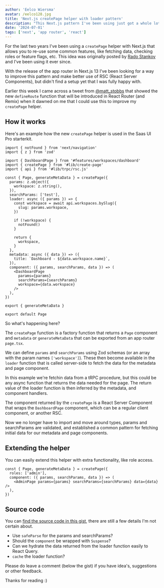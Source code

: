 ```yaml
---
author: 'Eelco Wiersma'
avatar: /eelco128.jpg
title: 'Next.js createPage helper with loader pattern'
description: "This Next.js pattern I've been using just got a whole lot better."
date: '2024-07-01'
tags: ['next', 'app router', 'react']
---
```


For the last two years I've been using a `createPage` helper with Next.js that
allows you to re-use some common features, like fetching data, checking roles or feature flags, etc.
This idea was originally posted by [Rado Stankov](https://blog.rstankov.com/structuring-next-js-application/) and I've been using it ever since.

With the release of the app router in Next.js 13 I've been looking for a way to improve this pattern
and make better use of RSC (React Server Components), but didn't find a setup yet that I was fully happy with.

Earlier this week I came across a tweet from [@matt_stobbs](https://x.com/matt_stobbs/status/1807408408011690178) that showed the new
`defineRoute` function that will be introduced in React Router (and Remix) when it dawned on me that I could use this
to improve my `createPage` helper.

## How it works

Here's an example how the new `createPage` helper is used in the Saas UI Pro starterkit.

```tsx
import { notFound } from 'next/navigation'
import { z } from 'zod'

import { DashboardPage } from '#features/workspaces/dashboard'
import { createPage } from '#lib/create-page'
import { api } from '#lib/trpc/rsc.js'

const { Page, generateMetaData } = createPage({
  params: z.object({
    workspace: z.string(),
  }),
  searchParams: ['test'],
  loader: async ({ params }) => {
    const workspace = await api.workspaces.bySlug({
      slug: params.workspace,
    })

    if (!workspace) {
      notFound()
    }

    return {
      workspace,
    }
  },
  metadata: async ({ data }) => ({
    title: `Dashboard - ${data.workspace.name}`,
  }),
  component: ({ params, searchParams, data }) => (
    <DashboardPage
      params={params}
      searchParams={searchParams}
      workspace={data.workspace}
    />
  ),
})

export { generateMetaData }

export default Page
```

So what's happening here?

The `createPage` function is a factory function that returns a `Page` component and `metadata` or `generateMetaData` that can be exported from an app router `page.tsx`.

We can define `params` and `searchParams` using Zod schemas (or an array with the param names `['workspace']`).
These then become available in the `loader` function that is called server-side to fetch the data for the metadata and page component.

In this example we're fetchin data from a tRPC procedure, but this could be any async function that returns the data needed for the page.
The return value of the loader function is then inferred by the metadata, and component handlers.

The component returned by the `createPage` is a React Server Component that wraps the `DashboardPage` component, which can be a regular client component, or another RSC.

Now we no longer have to import and move around types, params and searchParams are validated, and established a common pattern for fetching initial data for our metadata and page components.

## Extending the helper

You can easily extend this helper with extra functionality, like role access.

```tsx
const { Page, generateMetaData } = createPage({
  roles: ['admin'],
  component: ({ params, searchParams, data }) => (
    <AdminPage params={params} searchParams={searchParams} data={data} />
  ),
})
```

## Source code

You can [find the source code in this gist](https://gist.github.com/Pagebakers/f39f154e5bb6b03c477cb4a1d88ac937), there are still a few details I'm not certain about.

- Use `safeParse` for the params and searchParams?
- Should the `component` be wrapped with `Suspense`?
- Can we hydrate the data returned from the loader function easily to React Query.
- `cache` the loader function?

Please do leave a comment (below the gist) if you have idea's, suggestions or other feedback.

Thanks for reading :)
